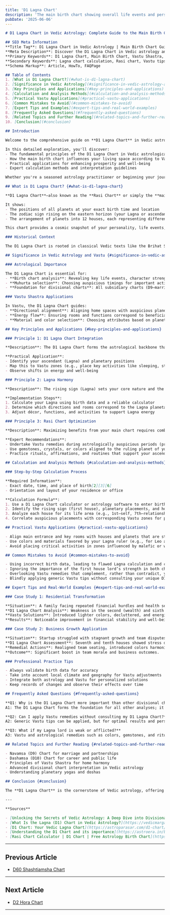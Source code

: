 ```yaml
---
title: 'D1 Lagna Chart'
description: 'The main birth chart showing overall life events and personality.'
pubDate: '2025-06-06'
---
```


```markdown
# D1 Lagna Chart in Vedic Astrology: Complete Guide to the Main Birth Chart and Vastu Principles

## SEO Meta Information
**Title Tag**: D1 Lagna Chart in Vedic Astrology | Main Birth Chart Guide | Vastu Shastra Tips  
**Meta Description**: Discover the D1 Lagna Chart in Vedic astrology and Vastu Shastra. Learn about the main birth chart, practical applications, and expert insights for better home harmony.  
**Primary Keywords**: D1 Lagna Chart, Main Birth Chart, Vastu Shastra, Vedic Astrology  
**Secondary Keywords**: Lagna chart calculation, Rasi chart, Vastu tips, astrological guidance  
**Schema Markup**: Article, HowTo, FAQPage

## Table of Contents
1. [What is D1 Lagna Chart?](#what-is-d1-lagna-chart)
2. [Significance in Vedic Astrology](#significance-in-vedic-astrology-and-vastu)
3. [Key Principles and Applications](#key-principles-and-applications)
4. [Calculation and Analysis Methods](#calculation-and-analysis-methods)
5. [Practical Vastu Applications](#practical-vastu-applications)
6. [Common Mistakes to Avoid](#common-mistakes-to-avoid)
7. [Expert Tips and Examples](#expert-tips-and-real-world-examples)
8. [Frequently Asked Questions](#frequently-asked-questions)
9. [Related Topics and Further Reading](#related-topics-and-further-reading)
10. [Conclusion](#conclusion)

## Introduction

Welcome to the comprehensive guide on **D1 Lagna Chart** in Vedic astrology and its profound connection with **Vastu Shastra**. For over 5,000 years, ancient Indian wisdom has recognized the intricate relationship between celestial influences and architectural harmony.

In this detailed exploration, you'll discover:
- The fundamental principles of the D1 Lagna Chart in Vedic astrological practice
- How the main birth chart influences your living space according to Vastu Shastra
- Practical applications for enhancing prosperity and well-being
- Expert calculation methods and interpretation guidelines

Whether you're a seasoned astrology practitioner or beginning your journey into Vedic sciences, this guide provides actionable insights for implementing D1 Lagna Chart principles in your daily life.

## What is D1 Lagna Chart? {#what-is-d1-lagna-chart}

**D1 Lagna Chart**—also known as the **Rasi Chart** or simply the **main birth chart**—is the foundational chart in Vedic astrology[1][2][3]. 

It shows:
- The positions of all planets at your exact birth time and location
- The zodiac sign rising on the eastern horizon (your Lagna or ascendant)
- The arrangement of planets into 12 houses, each representing different life areas

This chart provides a cosmic snapshot of your personality, life events, karmic tendencies, and overall potential.

### Historical Context

The D1 Lagna Chart is rooted in classical Vedic texts like the Brihat Samhita and Vastu Shastra scriptures, where ancient sages recognized the interplay between planetary alignments and environmental harmony[1][2].

## Significance in Vedic Astrology and Vastu {#significance-in-vedic-astrology-and-vastu}

### Astrological Importance

The D1 Lagna Chart is essential for:
- **Birth chart analysis**: Revealing key life events, character strengths, and challenges[1][2][3][5]
- **Muhurta selection**: Choosing auspicious timings for important activities
- **Foundation for divisional charts**: All subsidiary charts (D9—marriage, D10—career, etc.) are derived from the D1 chart, making its interpretation critical[1][5]

### Vastu Shastra Applications

In Vastu, the D1 Lagna Chart guides:
- **Directional alignment**: Aligning home spaces with auspicious planetary influences from your main chart
- **Energy flow**: Ensuring rooms and functions correspond to beneficial astrological indicators
- **Material and color selection**: Choosing attributes based on planetary associations for harmony and prosperity

## Key Principles and Applications {#key-principles-and-applications}

### Principle 1: D1 Lagna Chart Integration

**Description**: The D1 Lagna Chart forms the astrological backbone that connects your inner self to your external environment through Vastu Shastra[2][5].

**Practical Application**:
- Identify your ascendant (Lagna) and planetary positions
- Map this to Vastu zones (e.g., place key activities like sleeping, studying, or working in zones governed by favorable planets)
- Observe shifts in energy and well-being

### Principle 2: Lagna Harmony

**Description**: The rising sign (Lagna) sets your core nature and the “mask” you show to the world; harmonizing this with your living space boosts personal alignment[2][3].

**Implementation Steps**:
1. Calculate your Lagna using birth data and a reliable calculator
2. Determine which directions and rooms correspond to the Lagna planetary ruler
3. Adjust décor, functions, and activities to support Lagna energy

### Principle 3: Rasi Chart Optimization

**Description**: Maximizing benefits from your main chart requires combining astrological timing with physical changes in your environment and daily life.

**Expert Recommendations**:
- Undertake Vastu remedies during astrologically auspicious periods (preferably when Lagna is strong)
- Use gemstones, crystals, or colors aligned to the ruling planet of your Lagna or beneficial planets in your chart
- Practice rituals, affirmations, and routines that support your ascendant’s qualities

## Calculation and Analysis Methods {#calculation-and-analysis-methods}

### Step-by-Step Calculation Process

**Required Information**:
- Exact date, time, and place of birth[2][3][6]
- Orientation and layout of your residence or office

**Calculation Formula**:
1. Use a D1 Lagna Chart calculator or astrology software to enter birth details[3][6]
2. Identify the rising sign (first house), planetary placements, and house lords
3. Analyze each house for its life area (e.g., 1st—self, 7th—relationships, 10th—career)[5]
4. Correlate auspicious placements with corresponding Vastu zones for practical remedies

## Practical Vastu Applications {#practical-vastu-applications}

- Align main entrance and key rooms with houses and planets that are strong in your D1 Lagna Chart
- Use colors and materials favored by your Lagna ruler (e.g., for Leo ascendant, gold and orange hues are energizing)
- Avoid placing critical activities in zones influenced by malefic or weak planets in your main chart

## Common Mistakes to Avoid {#common-mistakes-to-avoid}

- Using incorrect birth data, leading to flawed Lagna calculation and chart interpretation[2][3][5]
- Ignoring the importance of the first house lord’s strength in both chart and Vastu applications
- Overlooking Vastu remedies that complement, rather than contradict, your main birth chart
- Blindly applying generic Vastu tips without consulting your unique D1 Lagna Chart

## Expert Tips and Real-World Examples {#expert-tips-and-real-world-examples}

### Case Study 1: Residential Transformation

**Situation**: A family facing repeated financial hurdles and health setbacks.  
**D1 Lagna Chart Analysis**: Weakness in the second (wealth) and sixth (health) houses, aggravated by clutter and dark colors in those Vastu zones.  
**Vastu Solutions**: Introduced lighter colors, decluttered, and energized relevant zones with Lagna-friendly materials.  
**Results**: Noticeable improvement in financial stability and well-being within six months.

### Case Study 2: Business Growth Application

**Situation**: Startup struggled with stagnant growth and team disputes.  
**D1 Lagna Chart Assessment**: Seventh and tenth houses showed stress due to unfavorable planetary placements reflected in office design.  
**Remedial Actions**: Realigned team seating, introduced colors harmonious with Lagna lord, and scheduled meetings during auspicious chart timings.  
**Outcome**: Significant boost in team morale and business outcomes.

### Professional Practice Tips

- Always validate birth data for accuracy
- Take into account local climate and geography for Vastu adjustments
- Integrate both astrology and Vastu for personalized solutions
- Keep records of changes and observe their effects over time

## Frequently Asked Questions {#frequently-asked-questions}

**Q1: Why is the D1 Lagna Chart more important than other divisional charts?**  
A1: The D1 Lagna Chart forms the foundation for all other analyses; it covers your overall life, personality, and the primary karmic themes[1][2][5].

**Q2: Can I apply Vastu remedies without consulting my D1 Lagna Chart?**  
A2: Generic Vastu tips can be applied, but for optimal results and personal harmony, aligning remedies with your D1 Lagna Chart is recommended.

**Q3: What if my Lagna lord is weak or afflicted?**  
A3: Vastu and astrological remedies such as colors, gemstones, and rituals can help strengthen the Lagna lord’s influence.

## Related Topics and Further Reading {#related-topics-and-further-reading}

- Navamsa (D9) Chart for marriage and partnerships
- Dashamsa (D10) Chart for career and public life
- Principles of Vastu Shastra for home harmony
- Advanced divisional chart interpretation in Vedic astrology
- Understanding planetary yogas and doshas

## Conclusion {#conclusion}

The **D1 Lagna Chart** is the cornerstone of Vedic astrology, offering deep insights into your personality, potential, and life path. By integrating your main birth chart analysis with Vastu Shastra principles, you can create a living environment that supports both inner growth and external success. For anyone serious about astrological guidance or optimizing their home’s energy, understanding and utilizing the D1 Lagna Chart is essential[1][2][3][5].

---

**Sources**

- [Unlocking the Secrets of Vedic Astrology: A Deep Dive into Divisional Charts (D1, D9, D10, and More)](https://bhawanaverma.com/vedic-astrology/unlocking-the-secrets-of-vedic-astrology-a-deep-dive-into-divisional-charts-d1-d9-d10-and-more/)
- [What Is the Lagna (D1) Chart in Vedic Astrology?](https://vedicmarga.com/lagna-chart-d1/)
- [D1 Chart: Your Vedic Lagna Chart](https://astroparasar.com/d1-chart/)
- [Understanding the D1 Chart and its importance](https://astroera.in/blog/Astrology/understanding-the-d1-chart-and-its-importance)
- [Rasi Chart Calculator | D1 Chart | Free Astrology Birth Chart](https://www.cosmicsquares.com/free-horoscope/birth-chart)
```
---

## Previous Article
- [D60 Shashtiamsha Chart](1419_D60_Shashtiamsha_Chart.mdx)

---

## Next Article
- [D2 Hora Chart](1402_D2_Hora_Chart.mdx)

---
